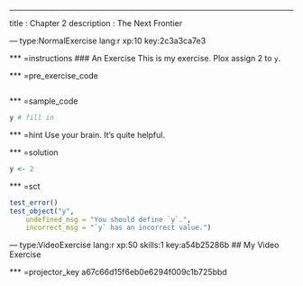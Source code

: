 ---
title       : Chapter 2
description : The Next Frontier

--- type:NormalExercise lang:r xp:10 key:2c3a3ca7e3

*** =instructions
### An Exercise
This is my exercise. Plox assign 2 to `y`.

*** =pre_exercise_code
```r
```

*** =sample_code
```r
y # fill in
```

*** =hint
Use your brain. It's quite helpful.

*** =solution
```r
y <- 2
```

*** =sct
```r
test_error()
test_object("y",
    undefined_msg = "You should define `y`.",
    incorrect_msg = "`y` has an incorrect value.")
```

--- type:VideoExercise lang:r xp:50 skills:1 key:a54b25286b
## My Video Exercise

*** =projector_key
a67c66d15f6eb0e6294f009c1b725bbd
